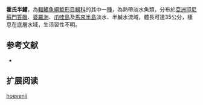 {{Speciesbox
| name = 霍氏半鱨
| image = 
| image_width = 250px
| image_caption = 
| status = NE
| status_system = IUCN3.1
| genus = Hemibagrus
| species = hoevenii
| authority = [[Bleeker|Bleeker]], 1846
| synonyms = *''Bagrus hoevenii'',Bleeker, 1846
}}
'''霍氏半鱨'''，為[[輻鰭魚綱|輻鰭魚綱]][[鯰形目|鯰形目]][[鱨科|鱨科]]的其中一[[種|種]]，為熱帶淡水魚類，分布於[[亞洲|亞洲]][[印尼|印尼]][[蘇門答臘|蘇門答臘]]、[[婆羅洲|婆羅洲]]、[[爪哇島|爪哇島]]及[[馬來半島|馬來半島]]淡水、半鹹水流域，體長可達35公分，棲息在底層水域，生活習性不明。

==参考文献==
*{{FishBase_species|genus=Hemibagrus|species=hoevenii|year=2015|month=4}}

== 扩展阅读 ==
{{refbegin}}
{{wikispecies-inline|Hemibagrus hoevenii|霍氏半鱨}}
{{refend}}
{{Taxonbar|from=Q2333448}}

[[Category:半鱨屬|hoevenii]]